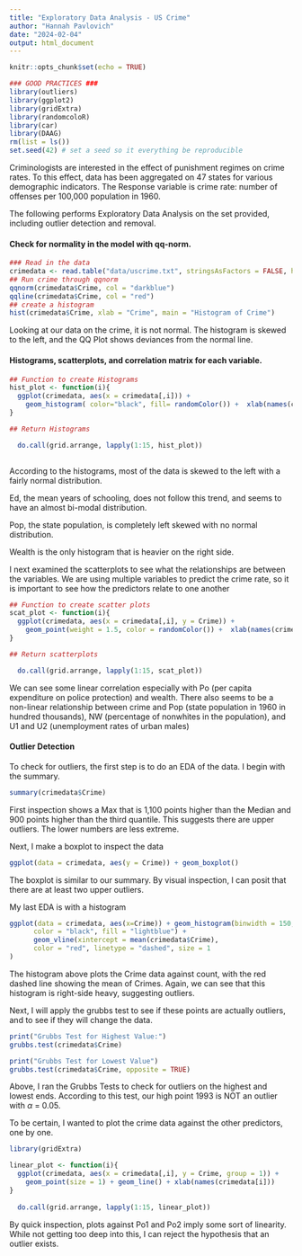 ```yaml
---
title: "Exploratory Data Analysis - US Crime"
author: "Hannah Pavlovich"
date: "2024-02-04"
output: html_document
---
```


```r
knitr::opts_chunk$set(echo = TRUE)
```

```r
### GOOD PRACTICES ###
library(outliers)
library(ggplot2)
library(gridExtra)
library(randomcoloR)
library(car)
library(DAAG)
rm(list = ls())
set.seed(42) # set a seed so it everything be reproducible
```


Criminologists are interested in the effect of punishment regimes on crime rates. To this effect, data has been aggregated on 47 states for various demographic indicators. The Response variable is crime rate: number of offenses per 100,000 population in 1960.

The following performs Exploratory Data Analysis on the set provided, including outlier detection and removal.

#### Check for normality in the model with qq-norm.

```r
### Read in the data
crimedata <- read.table("data/uscrime.txt", stringsAsFactors = FALSE, header = TRUE)
## Run crime through qqnorm
qqnorm(crimedata$Crime, col = "darkblue")
qqline(crimedata$Crime, col = "red")
## create a histogram
hist(crimedata$Crime, xlab = "Crime", main = "Histogram of Crime")
```

Looking at our data on the crime, it is not normal. The histogram is
skewed to the left, and the QQ Plot shows deviances from the normal
line.

#### Histograms, scatterplots, and correlation matrix for each variable.

```r

## Function to create Histograms
hist_plot <- function(i){
  ggplot(crimedata, aes(x = crimedata[,i])) + 
    geom_histogram( color="black", fill= randomColor()) +  xlab(names(crimedata[i]))
}

## Return Histograms

  do.call(grid.arrange, lapply(1:15, hist_plot))
  

```

According to the histograms, most of the data is skewed to the left with
a fairly normal distribution.

Ed, the mean years of schooling, does not follow this trend, and seems to
have an almost bi-modal distribution.

Pop, the state population, is completely left skewed with no normal
distribution.

Wealth is the only histogram that is heavier on the right side.

I next examined the scatterplots to see what the relationships are
between the variables. We are using multiple variables to predict the
crime rate, so it is important to see how the predictors relate to one
another

```r

## Function to create scatter plots
scat_plot <- function(i){
  ggplot(crimedata, aes(x = crimedata[,i], y = Crime)) + 
    geom_point(weight = 1.5, color = randomColor()) +  xlab(names(crimedata[i]))
}

## Return scatterplots

  do.call(grid.arrange, lapply(1:15, scat_plot))

```

We can see some linear correlation especially with Po (per capita
expenditure on police protection) and wealth. There also seems to be a
non-linear relationship between crime and Pop (state population in 1960
in hundred thousands), NW (percentage of nonwhites in the population),
and U1 and U2 (unemployment rates of urban males)

#### Outlier Detection

To check for outliers, the first step is to do an EDA of the data. I
begin with the summary.

```r
summary(crimedata$Crime)
```

First inspection shows a Max that is 1,100 points higher than the Median
and 900 points higher than the third quantile. This suggests there are
upper outliers. The lower numbers are less extreme.

Next, I make a boxplot to inspect the data

```r
ggplot(data = crimedata, aes(y = Crime)) + geom_boxplot()
```

The boxplot is similar to our summary. By visual inspection, I can posit
that there are at least two upper outliers.

My last EDA is with a histogram

```r
ggplot(data = crimedata, aes(x=Crime)) + geom_histogram(binwidth = 150, 
      color = "black", fill = "lightblue") + 
      geom_vline(xintercept = mean(crimedata$Crime), 
      color = "red", linetype = "dashed", size = 1
)
```

The histogram above plots the Crime data against count, with the red
dashed line showing the mean of Crimes. Again, we can see that this
histogram is right-side heavy, suggesting outliers.

Next, I will apply the grubbs test to see if these points are actually
outliers, and to see if they will change the data.

```r
print("Grubbs Test for Highest Value:")
grubbs.test(crimedata$Crime)

print("Grubbs Test for Lowest Value")
grubbs.test(crimedata$Crime, opposite = TRUE)

```

Above, I ran the Grubbs Tests to check for outliers on the highest and
lowest ends. According to this test, our high point 1993 is NOT an
outlier with $\alpha$ = 0.05.

To be certain, I wanted to plot the crime data against the other
predictors, one by one.

```r
library(gridExtra)

linear_plot <- function(i){
  ggplot(crimedata, aes(x = crimedata[,i], y = Crime, group = 1)) + 
    geom_point(size = 1) + geom_line() + xlab(names(crimedata[i]))
}
  
  do.call(grid.arrange, lapply(1:15, linear_plot))

```

By quick inspection, plots against Po1 and Po2 imply some sort of
linearity. While not getting too deep into this, I can reject the
hypothesis that an outlier exists.